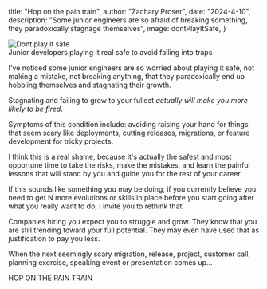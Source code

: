 


 title: "Hop on the pain train",
 author: "Zachary Proser",
 date: "2024-4-10",
 description: "Some junior engineers are so afraid of breaking something, they paradoxically stagnage themselves",
 image: dontPlayItSafe,
} 


<Image src={dontPlayItSafe} alt="Dont play it safe" />
<figcaption>Junior developers playing it real safe to avoid falling into traps</figcaption>

I've noticed some junior engineers are so worried about playing it safe, not making a mistake, 
not breaking anything, that they paradoxically end up hobbling themselves and stagnating their growth.

Stagnating and failing to grow to your fullest *actually will make you more likely to be fired*.

Symptoms of this condition include: avoiding raising your hand for things that seem scary like deployments, cutting releases, migrations, or feature development for tricky projects.  

I think this is a real shame, because it's actually the safest and most opportune time to take the risks, make the mistakes, and learn the painful lessons 
that will stand by you and guide you for the rest of your career.

If this sounds like something you may be doing, if you currently believe you need to get N more evolutions or skills in place before you start going after what you really want to do, I invite you to rethink that. 

Companies hiring you expect you to struggle and grow. They know that you are still trending toward your full potential. They may even have used that as justification to pay you less. 

When the next seemingly scary migration, release, project, customer call, planning exercise, speaking event or presentation comes up...

<span className="font-bold text-4xl">HOP ON THE PAIN TRAIN</span>

